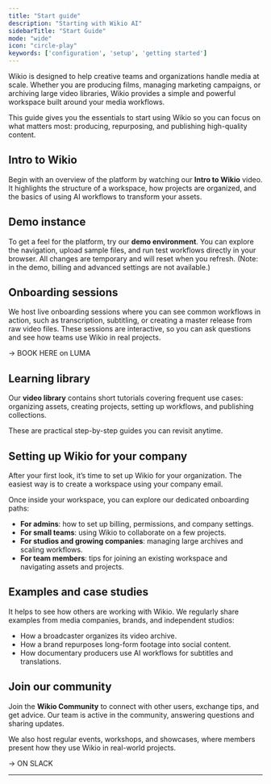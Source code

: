 ```yaml
---
title: "Start guide"
description: "Starting with Wikio AI"
sidebarTitle: "Start Guide"
mode: "wide"
icon: "circle-play"
keywords: ['configuration', 'setup', 'getting started']
---
```


Wikio is designed to help creative teams and organizations handle media at scale. Whether you are producing films, managing marketing campaigns, or archiving large video libraries, Wikio provides a simple and powerful workspace built around your media workflows.

This guide gives you the essentials to start using Wikio so you can focus on what matters most: producing, repurposing, and publishing high-quality content.

## Intro to Wikio

Begin with an overview of the platform by watching our **Intro to Wikio** video. It highlights the structure of a workspace, how projects are organized, and the basics of using AI workflows to transform your assets.

## Demo instance

To get a feel for the platform, try our **demo environment**. You can explore the navigation, upload sample files, and run test workflows directly in your browser. All changes are temporary and will reset when you refresh. (Note: in the demo, billing and advanced settings are not available.)

## Onboarding sessions

We host live onboarding sessions where you can see common workflows in action, such as transcription, subtitling, or creating a master release from raw video files. These sessions are interactive, so you can ask questions and see how teams use Wikio in real projects.

-\> BOOK HERE on LUMA

## Learning library

Our **video library** contains short tutorials covering frequent use cases: organizing assets, creating projects, setting up workflows, and publishing collections. 

These are practical step-by-step guides you can revisit anytime.

## Setting up Wikio for your company

After your first look, it’s time to set up Wikio for your organization. The easiest way is to create a workspace using your company email.

Once inside your workspace, you can explore our dedicated onboarding paths:

- **For admins**: how to set up billing, permissions, and company settings.
- **For small teams**: using Wikio to collaborate on a few projects.
- **For studios and growing companies**: managing large archives and scaling workflows.
- **For team members**: tips for joining an existing workspace and navigating assets and projects.

## Examples and case studies

It helps to see how others are working with Wikio. We regularly share examples from media companies, brands, and independent studios:

- How a broadcaster organizes its video archive.
- How a brand repurposes long-form footage into social content.
- How documentary producers use AI workflows for subtitles and translations.

## Join our community

Join the **Wikio Community** to connect with other users, exchange tips, and get advice. Our team is active in the community, answering questions and sharing updates.

We also host regular events, workshops, and showcases, where members present how they use Wikio in real-world projects.

-\> ON SLACK 

---